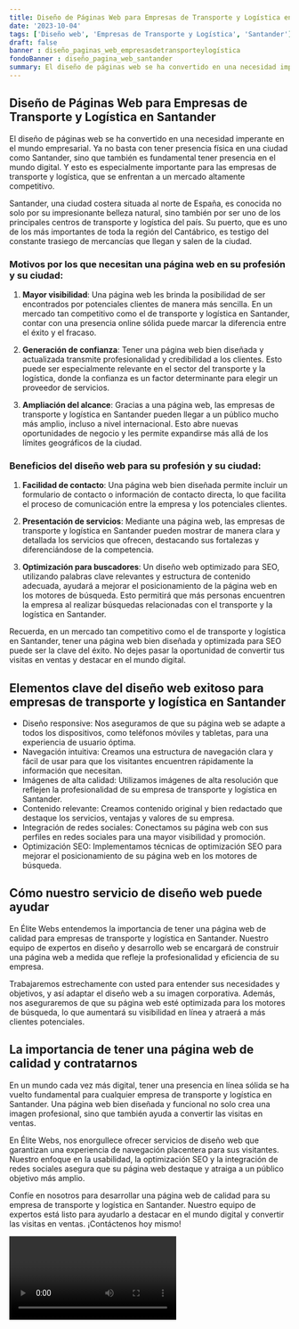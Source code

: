 ```yaml
---
title: Diseño de Páginas Web para Empresas de Transporte y Logística en Santander
date: '2023-10-04'
tags: ['Diseño web', 'Empresas de Transporte y Logística', 'Santander']
draft: false
banner : diseño_paginas_web_empresasdetransporteylogística
fondoBanner : diseño_pagina_web_santander
summary: El diseño de páginas web se ha convertido en una necesidad imperante en el mundo empresarial. Ya no basta con tener presencia física en una ciudad como Santander, sino que también es fundamental tener presencia en el mundo digital. Y esto es especialmente importante para las empresas de transporte y logística, que se enfrentan a un mercado altamente competitivo.
---
```


## Diseño de Páginas Web para Empresas de Transporte y Logística en Santander

El diseño de páginas web se ha convertido en una necesidad imperante en el mundo empresarial. Ya no basta con tener presencia física en una ciudad como Santander, sino que también es fundamental tener presencia en el mundo digital. Y esto es especialmente importante para las empresas de transporte y logística, que se enfrentan a un mercado altamente competitivo.

Santander, una ciudad costera situada al norte de España, es conocida no solo por su impresionante belleza natural, sino también por ser uno de los principales centros de transporte y logística del país. Su puerto, que es uno de los más importantes de toda la región del Cantábrico, es testigo del constante trasiego de mercancías que llegan y salen de la ciudad. 

### Motivos por los que necesitan una página web en su profesión y su ciudad:

1. **Mayor visibilidad**: Una página web les brinda la posibilidad de ser encontrados por potenciales clientes de manera más sencilla. En un mercado tan competitivo como el de transporte y logística en Santander, contar con una presencia online sólida puede marcar la diferencia entre el éxito y el fracaso.

2. **Generación de confianza**: Tener una página web bien diseñada y actualizada transmite profesionalidad y credibilidad a los clientes. Esto puede ser especialmente relevante en el sector del transporte y la logística, donde la confianza es un factor determinante para elegir un proveedor de servicios.

3. **Ampliación del alcance**: Gracias a una página web, las empresas de transporte y logística en Santander pueden llegar a un público mucho más amplio, incluso a nivel internacional. Esto abre nuevas oportunidades de negocio y les permite expandirse más allá de los límites geográficos de la ciudad.

### Beneficios del diseño web para su profesión y su ciudad:
1. **Facilidad de contacto**: Una página web bien diseñada permite incluir un formulario de contacto o información de contacto directa, lo que facilita el proceso de comunicación entre la empresa y los potenciales clientes.

2. **Presentación de servicios**: Mediante una página web, las empresas de transporte y logística en Santander pueden mostrar de manera clara y detallada los servicios que ofrecen, destacando sus fortalezas y diferenciándose de la competencia.

3. **Optimización para buscadores**: Un diseño web optimizado para SEO, utilizando palabras clave relevantes y estructura de contenido adecuada, ayudará a mejorar el posicionamiento de la página web en los motores de búsqueda. Esto permitirá que más personas encuentren la empresa al realizar búsquedas relacionadas con el transporte y la logística en Santander.

Recuerda, en un mercado tan competitivo como el de transporte y logística en Santander, tener una página web bien diseñada y optimizada para SEO puede ser la clave del éxito. No dejes pasar la oportunidad de convertir tus visitas en ventas y destacar en el mundo digital.

<GifSeo />

<Cta />

## Elementos clave del diseño web exitoso para empresas de transporte y logística en Santander

- Diseño responsive: Nos aseguramos de que su página web se adapte a todos los dispositivos, como teléfonos móviles y tabletas, para una experiencia de usuario óptima.
- Navegación intuitiva: Creamos una estructura de navegación clara y fácil de usar para que los visitantes encuentren rápidamente la información que necesitan.
- Imágenes de alta calidad: Utilizamos imágenes de alta resolución que reflejen la profesionalidad de su empresa de transporte y logística en Santander.
- Contenido relevante: Creamos contenido original y bien redactado que destaque los servicios, ventajas y valores de su empresa.
- Integración de redes sociales: Conectamos su página web con sus perfiles en redes sociales para una mayor visibilidad y promoción.
- Optimización SEO: Implementamos técnicas de optimización SEO para mejorar el posicionamiento de su página web en los motores de búsqueda.

## Cómo nuestro servicio de diseño web puede ayudar

En Élite Webs entendemos la importancia de tener una página web de calidad para empresas de transporte y logística en Santander. Nuestro equipo de expertos en diseño y desarrollo web se encargará de construir una página web a medida que refleje la profesionalidad y eficiencia de su empresa.

Trabajaremos estrechamente con usted para entender sus necesidades y objetivos, y así adaptar el diseño web a su imagen corporativa. Además, nos aseguraremos de que su página web esté optimizada para los motores de búsqueda, lo que aumentará su visibilidad en línea y atraerá a más clientes potenciales.

## La importancia de tener una página web de calidad y contratarnos

En un mundo cada vez más digital, tener una presencia en línea sólida se ha vuelto fundamental para cualquier empresa de transporte y logística en Santander. Una página web bien diseñada y funcional no solo crea una imagen profesional, sino que también ayuda a convertir las visitas en ventas.

En Élite Webs, nos enorgullece ofrecer servicios de diseño web que garantizan una experiencia de navegación placentera para sus visitantes. Nuestro enfoque en la usabilidad, la optimización SEO y la integración de redes sociales asegura que su página web destaque y atraiga a un público objetivo más amplio.

Confíe en nosotros para desarrollar una página web de calidad para su empresa de transporte y logística en Santander. Nuestro equipo de expertos está listo para ayudarlo a destacar en el mundo digital y convertir las visitas en ventas. ¡Contáctenos hoy mismo!

<Video />

<CtaBot job='Empresas de Transporte y Logística' city='Santander'/>

<Gmaps query='Santander+españa+maps' />